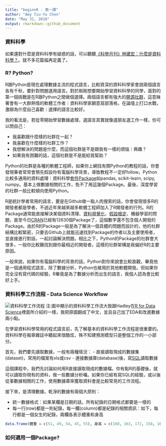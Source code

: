 ```yaml
---
title: "beginnR - 第一課"
author: "Amy Tzu-Yu Chen"
date: "May 31, 2018"
output: rmarkdown::github_document
---
```


### 資料科學
如果還對什麼是資料科學有疑惑的話，可以聽聽[《科學月刊》林建宏：什麼是資料科學？](https://www.youtube.com/watch?v=yn6oCSnoAW4)。就不多花篇幅再定義了。

### R? Python? 
R跟Python是現在處理數據主流的程式語言，比較資深的資料科學家會說兩個語言各有千秋，要針對問題選用語言。對於剛剛想要開始學習資料科學的同學，面對的第一個挑戰是在R跟Python之間做個選擇。兩個語言都有強大的[開源社群](https://zh.wikipedia.org/wiki/开源软件)，這意昧著會有一大群熱情的軟體工作者｜資料科學家願意寫部落格，在論壇上打口水戰，激辯為什麼自己喜歡｜選擇的語言比較好。

我的看法是，若從零開始學習數據處理，選語言其實就像選朋友選工作一樣，你可以問自己：

- 我喜歡跟什麼樣的社群在一起？
- 我喜歡在什麼樣的社群工作？
- 我想解決的問題是什麼，而這個社群是不是跟我有一樣的煩惱｜興趣？
- 如果我有困難的話，這個社群是不是能給我幫助？

Python的社群是各種的軟體工程師，如果你上網找有關Python的教程的話，你會發現筆者常常會預先假設你有電腦科學背景，導致教程不一定好follow。Python比較多通用的資料處理｜資料科學[套件Package](http://breezymove.blogspot.com/2013/04/package.html)如pandas, scikit-learn, scipy, numpy。基本上做數據相關的工作，免不了用這幾個Package。最後，深度學習的社群一般比較傾向使用Python。

R是統計學者常用的語言，要是在Github做一點人肉搜索的話，你會發現很多R的開發者都是學者，不過近年來越來越多軟體工程師加入了R開發者的行列。R的Package通常能直接解決某個資料清理、[資料視覺化](https://zh.wikipedia.org/wiki/数据可视化)、[假設檢定](https://zh.wikipedia.org/wiki/假設檢定)、機器學習的問題，直至今日[CRAN](https://zh.wikipedia.org/wiki/R语言#CRAN)已經有12630個Package了，這個數字還不包含個人開發的Package。由於R的Package一般是為了解決一個具體的問題而設計的，他的社群結構比較緊密，只要去Github上就能迅速找到Package的作者以及主要使用者，並直接進行對話，一起討論解決問題。相比之下，Python的Package的社群會大很多，一般你比較難找到跟你最相近的開發者。這樣的社群架構是我偏好R的主要原因。

一般來說，如果你有電腦科學的背景的話，Python對你來說會比較直觀，畢竟他是一個通用程式語言，除了數據分析，Python也被用於其他軟體開發。但如果你完全沒有寫代碼的經驗，R畢竟是為了數據分析而出生的語言，我個人認為會比較好上手。

### 資料科學工作流程 - Data Science Workflow
![資料科學工作流程](./pics/01workflow.png)
注:圖中顯示的資料科學工作流大致跟Hadley在[R for Data Science](http://r4ds.had.co.nz/introduction.html)裡面所介紹的一樣，我把原圖翻成了中文，並且自己加了EDA和改進數據兩小點。

在學習資料科學常用的程式語言前，先了解基本的資料科學工作流程是很重要的。資料科學在報章雜誌中聽起來很酷炫，殊不知建預測模型只是整個工作的一小部分。

首先，我們要先讀取數據，一般有兩種情況：
- 直接讀取現成的數據集(dataset)，常用的檔案有xls或csv
- 連接數據庫(database)後，寫[SQL](https://zh.wikipedia.org/wiki/SQL)讀取數據

這個課程中，我們先討論如何用R直接讀取現成的數據檔。你有點R的基礎後，就可以讀取你現有的資料，做一些數據分析囉。如果你已經有寫SQL的經驗，或以後從事數據相關的工作，使用數據庫來獲取資料會是比較常見的工作流程。

接下來，是清理數據。乾淨的數據有兩個大原則：

- 統一數據格式：如果某欄是日期的話，所有紀錄的日期格式都要是一樣的
- 每一行(row)都是一則紀錄，每一欄(column)都是紀錄的相關資訊：如下，每行都是一個女生的紀錄，兩欄各表示體重和身高

```r
data.frame(體重 = c(51, 49, 54, 45, 55), 身高 = c(160, 163, 172, 158, 168))
```


### 如何選用一個Package?


